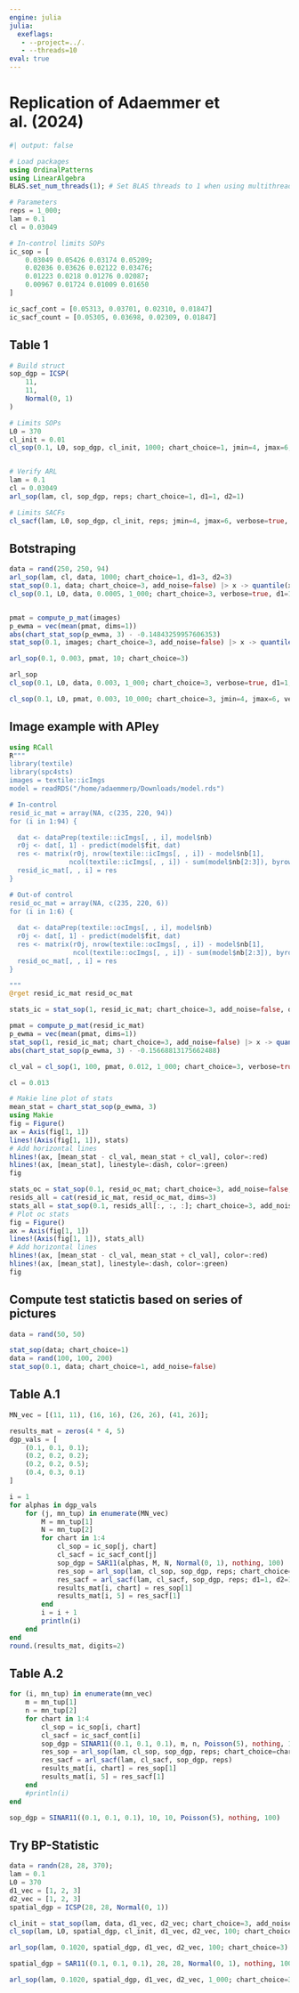 ```yaml
---
engine: julia
julia:
  exeflags: 
   - --project=../.
   - --threads=10
eval: true  
---
```


# Replication of Adaemmer et al. (2024)

```julia
#| output: false

# Load packages
using OrdinalPatterns
using LinearAlgebra
BLAS.set_num_threads(1); # Set BLAS threads to 1 when using multithreading

# Parameters
reps = 1_000;
lam = 0.1
cl = 0.03049

# In-control limits SOPs
ic_sop = [
    0.03049 0.05426 0.03174 0.05209;
    0.02036 0.03626 0.02122 0.03476;
    0.01223 0.0218 0.01276 0.02087;
    0.00967 0.01724 0.01009 0.01650
]

ic_sacf_cont = [0.05313, 0.03701, 0.02310, 0.01847]
ic_sacf_count = [0.05305, 0.03698, 0.02309, 0.01847]

```

## Table 1

```julia
# Build struct
sop_dgp = ICSP(
    11,
    11,
    Normal(0, 1)
)

# Limits SOPs
L0 = 370
cl_init = 0.01
cl_sop(0.1, L0, sop_dgp, cl_init, 1000; chart_choice=1, jmin=4, jmax=6, verbose=true, d1=1, d2=1)


# Verify ARL
lam = 0.1
cl = 0.03049
arl_sop(lam, cl, sop_dgp, reps; chart_choice=1, d1=1, d2=1)

# Limits SACFs
cl_sacf(lam, L0, sop_dgp, cl_init, reps; jmin=4, jmax=6, verbose=true, d1=2, d2=2)
```

## Botstraping

```julia
data = rand(250, 250, 94)
arl_sop(lam, cl, data, 1000; chart_choice=1, d1=3, d2=3)
stat_sop(0.1, data; chart_choice=3, add_noise=false) |> x -> quantile(x, 0.99)
cl_sop(0.1, L0, data, 0.0005, 1_000; chart_choice=3, verbose=true, d1=1, d2=1)


pmat = compute_p_mat(images)
p_ewma = vec(mean(pmat, dims=1))
abs(chart_stat_sop(p_ewma, 3) - -0.14843259957606353)
stat_sop(0.1, images; chart_choice=3, add_noise=false) |> x -> quantile(x, 0.01)

arl_sop(0.1, 0.003, pmat, 10; chart_choice=3)

arl_sop
cl_sop(0.1, L0, data, 0.003, 1_000; chart_choice=3, verbose=true, d1=1, d2=1)

cl_sop(0.1, L0, pmat, 0.003, 10_000; chart_choice=3, jmin=4, jmax=6, verbose=true, d1=1, d2=1)
```

## Image example with APley

```julia

using RCall
R"""
library(textile)
library(spc4sts)
images = textile::icImgs
model = readRDS("/home/adaemmerp/Downloads/model.rds")

# In-control
resid_ic_mat = array(NA, c(235, 220, 94))
for (i in 1:94) {

  dat <- dataPrep(textile::icImgs[, , i], model$nb)
  r0j <- dat[, 1] - predict(model$fit, dat)
  res <- matrix(r0j, nrow(textile::icImgs[, , i]) - model$nb[1],
               ncol(textile::icImgs[, , i]) - sum(model$nb[2:3]), byrow=TRUE)
  resid_ic_mat[, , i] = res
}

# Out-of control
resid_oc_mat = array(NA, c(235, 220, 6))
for (i in 1:6) {
  
  dat <- dataPrep(textile::ocImgs[, , i], model$nb)
  r0j <- dat[, 1] - predict(model$fit, dat)
  res <- matrix(r0j, nrow(textile::ocImgs[, , i]) - model$nb[1],
                ncol(textile::ocImgs[, , i]) - sum(model$nb[2:3]), byrow=TRUE)
  resid_oc_mat[, , i] = res
}

"""
@rget resid_ic_mat resid_oc_mat

stats_ic = stat_sop(1, resid_ic_mat; chart_choice=3, add_noise=false, d1=1, d2=1)

pmat = compute_p_mat(resid_ic_mat)
p_ewma = vec(mean(pmat, dims=1))
stat_sop(1, resid_ic_mat; chart_choice=3, add_noise=false) |> x -> quantile(x, 0.01)
abs(chart_stat_sop(p_ewma, 3) - -0.15668813175662488)

cl_val = cl_sop(1, 100, pmat, 0.012, 1_000; chart_choice=3, verbose=true, d1=1, d2=1)

cl = 0.013

# Makie line plot of stats
mean_stat = chart_stat_sop(p_ewma, 3)
using Makie
fig = Figure()
ax = Axis(fig[1, 1])
lines!(Axis(fig[1, 1]), stats)
# Add horizontal lines
hlines!(ax, [mean_stat - cl_val, mean_stat + cl_val], color=:red)
hlines!(ax, [mean_stat], linestyle=:dash, color=:green)
fig

stats_oc = stat_sop(0.1, resid_oc_mat; chart_choice=3, add_noise=false, d1=1, d2=1)
resids_all = cat(resid_ic_mat, resid_oc_mat, dims=3)
stats_all = stat_sop(0.1, resids_all[:, :, :]; chart_choice=3, add_noise=false, d1=1, d2=1)
# Plot oc stats
fig = Figure()
ax = Axis(fig[1, 1])
lines!(Axis(fig[1, 1]), stats_all)
# Add horizontal lines
hlines!(ax, [mean_stat - cl_val, mean_stat + cl_val], color=:red)
hlines!(ax, [mean_stat], linestyle=:dash, color=:green)
fig
```

## Compute test statictis based on series of pictures

```julia
data = rand(50, 50)

stat_sop(data; chart_choice=1)
data = rand(100, 100, 200)
stat_sop(0.1, data; chart_choice=1, add_noise=false)
```

## Table A.1

```julia
MN_vec = [(11, 11), (16, 16), (26, 26), (41, 26)];
```

```julia
results_mat = zeros(4 * 4, 5)
dgp_vals = [
    (0.1, 0.1, 0.1);
    (0.2, 0.2, 0.2);
    (0.2, 0.2, 0.5);
    (0.4, 0.3, 0.1)
]

i = 1
for alphas in dgp_vals
    for (j, mn_tup) in enumerate(MN_vec)
        M = mn_tup[1]
        N = mn_tup[2]
        for chart in 1:4
            cl_sop = ic_sop[j, chart]
            cl_sacf = ic_sacf_cont[j]
            sop_dgp = SAR11(alphas, M, N, Normal(0, 1), nothing, 100)
            res_sop = arl_sop(lam, cl_sop, sop_dgp, reps; chart_choice=chart, d1=1, d2=1)
            res_sacf = arl_sacf(lam, cl_sacf, sop_dgp, reps; d1=1, d2=1)
            results_mat[i, chart] = res_sop[1]
            results_mat[i, 5] = res_sacf[1]
        end
        i = i + 1
        println(i)
    end
end
round.(results_mat, digits=2)
```

## Table A.2 

```julia


for (i, mn_tup) in enumerate(mn_vec)
    m = mn_tup[1]
    n = mn_tup[2]
    for chart in 1:4
        cl_sop = ic_sop[i, chart]
        cl_sacf = ic_sacf_cont[i]
        sop_dgp = SINAR11((0.1, 0.1, 0.1), m, n, Poisson(5), nothing, 100)
        res_sop = arl_sop(lam, cl_sop, sop_dgp, reps; chart_choice=chart, d1=1, d2=1)
        res_sacf = arl_sacf(lam, cl_sacf, sop_dgp, reps)
        results_mat[i, chart] = res_sop[1]
        results_mat[i, 5] = res_sacf[1]
    end
    #println(i)
end

sop_dgp = SINAR11((0.1, 0.1, 0.1), 10, 10, Poisson(5), nothing, 100)

```

## Try BP-Statistic


```julia
data = randn(28, 28, 370);
lam = 0.1
L0 = 370
d1_vec = [1, 2, 3]
d2_vec = [1, 2, 3]
spatial_dgp = ICSP(28, 28, Normal(0, 1))

cl_init = stat_sop(lam, data, d1_vec, d2_vec; chart_choice=3, add_noise=false) |> x -> last(x)
cl_sop(lam, L0, spatial_dgp, cl_init, d1_vec, d2_vec, 100; chart_choice=3, jmin=4, jmax=6, verbose=true)

arl_sop(lam, 0.1020, spatial_dgp, d1_vec, d2_vec, 100; chart_choice=3)

spatial_dgp = SAR11((0.1, 0.1, 0.1), 28, 28, Normal(0, 1), nothing, 100)

arl_sop(lam, 0.1020, spatial_dgp, d1_vec, d2_vec, 1_000; chart_choice=3)
```